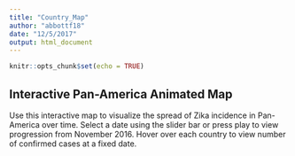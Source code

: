 ```yaml
---
title: "Country_Map"
author: "abbottf18"
date: "12/5/2017"
output: html_document
---
```


```r
knitr::opts_chunk$set(echo = TRUE)
```

## Interactive Pan-America Animated Map
Use this interactive map to visualize the spread of Zika incidence in Pan-America over time. Select a date using the slider bar or press play to view progression from November 2016. Hover over each country to view number of confirmed cases at a fixed date. 

